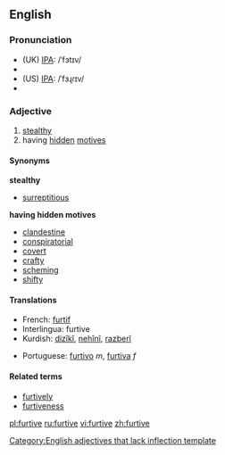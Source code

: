 ==English==

===Pronunciation===
*(UK) [[IPA]]: /ˈfɜtɪv/
*{{audio|en-uk-Furtive.ogg|Audio (UK)}}
*(US) [[IPA]]: /ˈfɜɻɾɪv/
*{{audio|en-us-furtive.ogg|Audio (US)}}

===Adjective===
{{en-ad|furtive}}

# [[stealthy]]
# having [[hidden]] [[motive]]s

====Synonyms====
'''stealthy'''
*[[surreptitious]]

'''having hidden motives'''
*[[clandestine]]
*[[conspiratorial]]
*[[covert]]
*[[crafty]]
*[[scheming]]
*[[shifty]]

====Translations====
{{top}}
*French: [[furtif]]
*Interlingua: furtive
*Kurdish: [[dizîkî]], [[nehînî]], [[razberî]]
{{mid}}
*Portuguese: [[furtivo]] ''m'', [[furtiva]] ''f''
{{bottom}}

====Related terms====
* [[furtively]]
* [[furtiveness]]

[[Category:English adjectives that lack inflection template]]

[[pl:furtive]]
[[ru:furtive]]
[[vi:furtive]]
[[zh:furtive]]